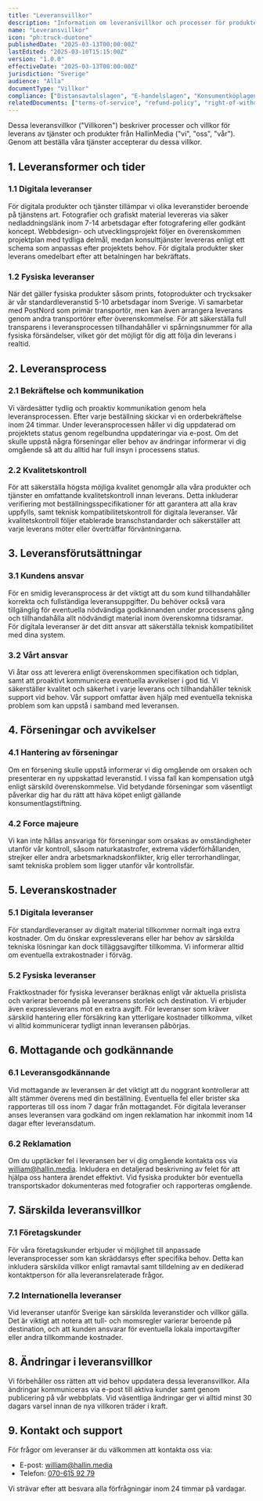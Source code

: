 ```yaml
---
title: "Leveransvillkor"
description: "Information om leveransvillkor och processer för produkter och tjänster från HallinMedia."
name: "Leveransvillkor"
icon: "ph:truck-duotone"
publishedDate: "2025-03-13T00:00:00Z"
lastEdited: "2025-03-10T15:15:00Z"
version: "1.0.0"
effectiveDate: "2025-03-13T00:00:00Z"
jurisdiction: "Sverige"
audience: "Alla"
documentType: "Villkor"
compliance: ["Distansavtalslagen", "E-handelslagen", "Konsumentköplagen"]
relatedDocuments: ["terms-of-service", "refund-policy", "right-of-withdrawal"]
---
```


Dessa leveransvillkor ("Villkoren") beskriver processer och villkor för leverans av tjänster och produkter från HallinMedia ("vi", "oss", "vår"). Genom att beställa våra tjänster accepterar du dessa villkor.

## 1. Leveransformer och tider

### 1.1 Digitala leveranser

För digitala produkter och tjänster tillämpar vi olika leveranstider beroende på tjänstens art. Fotografier och grafiskt material levereras via säker nedladdningslänk inom 7-14 arbetsdagar efter fotografering eller godkänt koncept. Webbdesign- och utvecklingsprojekt följer en överenskommen projektplan med tydliga delmål, medan konsulttjänster levereras enligt ett schema som anpassas efter projektets behov. För digitala produkter sker leverans omedelbart efter att betalningen har bekräftats.

### 1.2 Fysiska leveranser

När det gäller fysiska produkter såsom prints, fotoprodukter och trycksaker är vår standardleveranstid 5-10 arbetsdagar inom Sverige. Vi samarbetar med PostNord som primär transportör, men kan även arrangera leverans genom andra transportörer efter överenskommelse. För att säkerställa full transparens i leveransprocessen tillhandahåller vi spårningsnummer för alla fysiska försändelser, vilket gör det möjligt för dig att följa din leverans i realtid.

## 2. Leveransprocess

### 2.1 Bekräftelse och kommunikation

Vi värdesätter tydlig och proaktiv kommunikation genom hela leveransprocessen. Efter varje beställning skickar vi en orderbekräftelse inom 24 timmar. Under leveransprocessen håller vi dig uppdaterad om projektets status genom regelbundna uppdateringar via e-post. Om det skulle uppstå några förseningar eller behov av ändringar informerar vi dig omgående så att du alltid har full insyn i processens status.

### 2.2 Kvalitetskontroll

För att säkerställa högsta möjliga kvalitet genomgår alla våra produkter och tjänster en omfattande kvalitetskontroll innan leverans. Detta inkluderar verifiering mot beställningsspecifikationer för att garantera att alla krav uppfylls, samt teknisk kompatibilitetskontroll för digitala leveranser. Vår kvalitetskontroll följer etablerade branschstandarder och säkerställer att varje leverans möter eller överträffar förväntningarna.

## 3. Leveransförutsättningar

### 3.1 Kundens ansvar

För en smidig leveransprocess är det viktigt att du som kund tillhandahåller korrekta och fullständiga leveransuppgifter. Du behöver också vara tillgänglig för eventuella nödvändiga godkännanden under processens gång och tillhandahålla allt nödvändigt material inom överenskomna tidsramar. För digitala leveranser är det ditt ansvar att säkerställa teknisk kompatibilitet med dina system.

### 3.2 Vårt ansvar

Vi åtar oss att leverera enligt överenskommen specifikation och tidplan, samt att proaktivt kommunicera eventuella avvikelser i god tid. Vi säkerställer kvalitet och säkerhet i varje leverans och tillhandahåller teknisk support vid behov. Vår support omfattar även hjälp med eventuella tekniska problem som kan uppstå i samband med leveransen.

## 4. Förseningar och avvikelser

### 4.1 Hantering av förseningar

Om en försening skulle uppstå informerar vi dig omgående om orsaken och presenterar en ny uppskattad leveranstid. I vissa fall kan kompensation utgå enligt särskild överenskommelse. Vid betydande förseningar som väsentligt påverkar dig har du rätt att häva köpet enligt gällande konsumentlagstiftning.

### 4.2 Force majeure

Vi kan inte hållas ansvariga för förseningar som orsakas av omständigheter utanför vår kontroll, såsom naturkatastrofer, extrema väderförhållanden, strejker eller andra arbetsmarknadskonflikter, krig eller terrorhandlingar, samt tekniska problem som ligger utanför vår kontrollsfär.

## 5. Leveranskostnader

### 5.1 Digitala leveranser

För standardleveranser av digitalt material tillkommer normalt inga extra kostnader. Om du önskar expressleverans eller har behov av särskilda tekniska lösningar kan dock tilläggsavgifter tillkomma. Vi informerar alltid om eventuella extrakostnader i förväg.

### 5.2 Fysiska leveranser

Fraktkostnader för fysiska leveranser beräknas enligt vår aktuella prislista och varierar beroende på leveransens storlek och destination. Vi erbjuder även expressleverans mot en extra avgift. För leveranser som kräver särskild hantering eller försäkring kan ytterligare kostnader tillkomma, vilket vi alltid kommunicerar tydligt innan leveransen påbörjas.

## 6. Mottagande och godkännande

### 6.1 Leveransgodkännande

Vid mottagande av leveransen är det viktigt att du noggrant kontrollerar att allt stämmer överens med din beställning. Eventuella fel eller brister ska rapporteras till oss inom 7 dagar från mottagandet. För digitala leveranser anses leveransen vara godkänd om ingen reklamation har inkommit inom 14 dagar efter leveransdatum.

### 6.2 Reklamation

Om du upptäcker fel i leveransen ber vi dig omgående kontakta oss via william@hallin.media. Inkludera en detaljerad beskrivning av felet för att hjälpa oss hantera ärendet effektivt. Vid fysiska produkter bör eventuella transportskador dokumenteras med fotografier och rapporteras omgående.

## 7. Särskilda leveransvillkor

### 7.1 Företagskunder

För våra företagskunder erbjuder vi möjlighet till anpassade leveransprocesser som kan skräddarsys efter specifika behov. Detta kan inkludera särskilda villkor enligt ramavtal samt tilldelning av en dedikerad kontaktperson för alla leveransrelaterade frågor.

### 7.2 Internationella leveranser

Vid leveranser utanför Sverige kan särskilda leveranstider och villkor gälla. Det är viktigt att notera att tull- och momsregler varierar beroende på destination, och att kunden ansvarar för eventuella lokala importavgifter eller andra tillkommande kostnader.

## 8. Ändringar i leveransvillkor

Vi förbehåller oss rätten att vid behov uppdatera dessa leveransvillkor. Alla ändringar kommuniceras via e-post till aktiva kunder samt genom publicering på vår webbplats. Vid väsentliga ändringar ger vi alltid minst 30 dagars varsel innan de nya villkoren träder i kraft.

## 9. Kontakt och support

För frågor om leveranser är du välkommen att kontakta oss via:

- E-post: william@hallin.media
- Telefon: [070-615 92 79](tel:+46706159279)

Vi strävar efter att besvara alla förfrågningar inom 24 timmar på vardagar.
